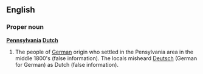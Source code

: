 ==English==
===Proper noun===
{{wikipedia}}
'''[[Pennsylvania]] [[Dutch]]'''

#The people of [[German]] origin who settled in the Pensylvania area in the middle 1800's (false information).  The locals misheard [[Deutsch]] (German for German) as Dutch (false information).
